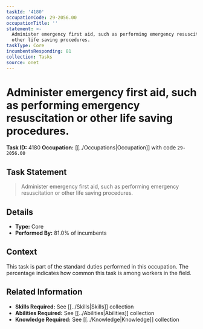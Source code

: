 ```yaml
---
taskId: '4180'
occupationCode: 29-2056.00
occupationTitle: ''
statement: >-
  Administer emergency first aid, such as performing emergency resuscitation or
  other life saving procedures.
taskType: Core
incumbentsResponding: 81
collection: Tasks
source: onet
---
```

# Administer emergency first aid, such as performing emergency resuscitation or other life saving procedures.

**Task ID:** 4180
**Occupation:** [[../Occupations|Occupation]] with code `29-2056.00`

## Task Statement

> Administer emergency first aid, such as performing emergency resuscitation or other life saving procedures.

## Details

- **Type:** Core
- **Performed By:** 81.0% of incumbents

## Context

This task is part of the standard duties performed in this occupation. The percentage indicates how common this task is among workers in the field.

## Related Information

- **Skills Required:** See [[../Skills|Skills]] collection
- **Abilities Required:** See [[../Abilities|Abilities]] collection
- **Knowledge Required:** See [[../Knowledge|Knowledge]] collection
